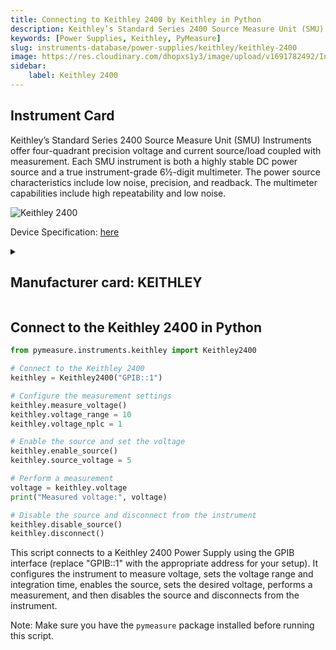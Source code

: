 ```yaml
---
title: Connecting to Keithley 2400 by Keithley in Python
description: Keithley’s Standard Series 2400 Source Measure Unit (SMU) Instruments offer four-quadrant precision voltage and current source/load coupled with measurement. Each SMU instrument is both a highly stable DC power source and a true instrument-grade 6½-digit multimeter. The power source characteristics include low noise, precision, and readback. The multimeter capabilities include high repeatability and low noise.
keywords: [Power Supplies, Keithley, PyMeasure] 
slug: instruments-database/power-supplies/keithley/keithley-2400 
image: https://res.cloudinary.com/dhopxs1y3/image/upload/v1691782492/Instruments/Power%20Supplies/Keithley-2400/Keithley-2400.webp
sidebar:
    label: Keithley 2400 
---
```



## Instrument Card

Keithley’s Standard Series 2400 Source Measure Unit (SMU) Instruments offer four-quadrant precision voltage and current source/load coupled with measurement. Each SMU instrument is both a highly stable DC power source and a true instrument-grade 6½-digit multimeter. The power source characteristics include low noise, precision, and readback. The multimeter capabilities include high repeatability and low noise.

![Keithley 2400](https://res.cloudinary.com/dhopxs1y3/image/upload/v1691782492/Instruments/Power%20Supplies/Keithley-2400/Keithley-2400.webp)

Device Specification: [here](https://www.testequipmenthq.com/datasheets/KEITHLEY-2400-Datasheet.pdf)

<details style={{ marginTop: "15px"}}>
<summary><h2 style={{display:'inline'}}>Manufacturer card: KEITHLEY</h2></summary>

![KEITHLEY](https://res.cloudinary.com/dhopxs1y3/image/upload/v1692806202/Instruments/Vendor%20Logos/Keithley.png)

Keithley Instruments is a measurement and instrument company headquartered in Solon, Ohio, that develops, manufactures, markets, and sells data acquisition products, as well as complete systems for high-volume production and assembly testing.

- Headquarters: Cleveland, Ohio, United States
- Yearly Revenue (millions, USD): 110.6
- Vendor Website: [here](https://www.tek.com/en)

</details>


<FeaturedInstrumentVideo category="POWER_SUPPLIES" />

## Connect to the Keithley 2400 in Python





<Tabs>

<SectionsCard category="POWER_SUPPLIES" manufacturer="Keithley"></SectionsCard>

<TabItem value="PyMeasure" label="PyMeasure">


```python
from pymeasure.instruments.keithley import Keithley2400

# Connect to the Keithley 2400
keithley = Keithley2400("GPIB::1")

# Configure the measurement settings
keithley.measure_voltage()
keithley.voltage_range = 10
keithley.voltage_nplc = 1

# Enable the source and set the voltage
keithley.enable_source()
keithley.source_voltage = 5

# Perform a measurement
voltage = keithley.voltage
print("Measured voltage:", voltage)

# Disable the source and disconnect from the instrument
keithley.disable_source()
keithley.disconnect()
```

This script connects to a Keithley 2400 Power Supply using the GPIB interface (replace "GPIB::1" with the appropriate address for your setup). It configures the instrument to measure voltage, sets the voltage range and integration time, enables the source, sets the desired voltage, performs a measurement, and then disables the source and disconnects from the instrument.

Note: Make sure you have the `pymeasure` package installed before running this script.

</TabItem>
</Tabs>